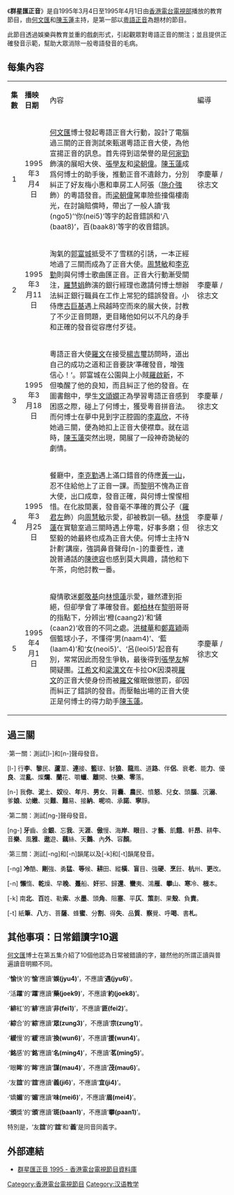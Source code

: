 《'''群星匯正音'''》是自1995年3月4日至1995年4月1日由[[香港電台電視部|香港電台電視部]]播放的教育節目，由[[何文匯|何文匯]]和[[陳玉蓮|陳玉蓮]]主持，是第一部以[[粵語正音|粵語正音]]為題材的節目。

此節目透過娛樂與教育並重的戲劇形式，引起觀眾對粵語正音的關注；並且提供正確發音示範，幫助大眾消除一般粵語發音的毛病。

== 每集內容 ==
{|class="wikitable" style=" font-size: 14px;"
|- style="background:cornflowerblue; color:white" align=center
|style="width:3%"|'''集數'''||style="width:10%"|'''播映日期'''||內容||style="width:15%" |編導
|-
|align=center| 1 ||align=center| 1995年3月4日 || [[何文匯|何文匯]]博士發起粵語正音大行動，設計了電腦過三關的正音測試來甄選粵語正音大使，為他宣揚正音的訊息。首先得到這榮譽的是[[何家勁|何家勁]]飾演的展昭大俠、[[張學友|張學友]]和[[梁朝偉|梁朝偉]]。[[陳玉蓮|陳玉蓮]]成爲何博士的助手後，推動正音不遺餘力，分別糾正了好友梅小惠和車房工人阿張（[[施介強|施介強]]飾）的粵語發音。而[[梁朝偉|梁朝偉]]駕車險些撞傷樓南光，在討論賠償時，帶出了一般人讀‘我(ngo5)’‘你(nei5)’等字的起音錯誤和‘八(baat8)’，百(baak8)’等字的收音錯誤。  
|李慶華 / 徐志文
|-
|align=center| 2 ||align=center| 1995年3月11日 || 淘氣的[[郭富城|郭富城]]抵受不了雪糕的引誘，一本正經地過了三關而成為了正音大使。[[周慧敏|周慧敏]]和[[李克勤|李克勤]]則與何博士歌曲匯正音。正音大行動漸受關注，[[羅慧娟|羅慧娟]]飾演的銀行經理也邀請何博士想辦法糾正銀行職員在工作上常犯的錯誤發音。小侍應[[古巨基|古巨基]]遇上飛越時空而來的展大俠，討教了不少正音問題，更目睹他如何以不凡的身手和正確的發音從容應付歹徒。
|李慶華 / 徐志文
|-
|align=center| 3 ||align=center| 1995年3月18日 || 粵語正音大使[[羅文|羅文]]在接受[[楊吉璽|楊吉璽]]訪問時，道出自己的成功之道和正音要訣‘準確發音，增強信心！’。郭富城在公園與上小賊[[羅啟新|羅啟新]]，不但喚醒了他的良知，而且糾正了他的發音。在圖書館中，學生[[文頌嫻|文頌嫻]]正為學習粵語正音感到困惑之際，碰上了何博士，獲受粵音拼音法。而何博士在夢中見到字正腔圓的[[李嘉欣|李嘉欣]]，不待她過三關，便為她扣上正音大使襟章。就在這時，[[陳玉蓮|陳玉蓮]]突然出現，開展了一段神奇詭秘的劇情。
|李慶華 / 徐志文
|-
|align=center| 4 ||align=center| 1995年3月25日 || 餐廳中，[[李克勤|李克勤]]遇上滿口錯音的侍應[[黃一山|黃一山]]，忍不住給他上了正音一課。而[[黎明|黎明]]不愧為正音大使，出口成章，發音正確，與何博士惺惺相惜。在化妝間裏，發音毫不準確的賈公子（[[羅君左|羅君左]]飾）向[[周慧敏|周慧敏]]示愛，卻被教訓一頓。[[林憶蓮|林憶蓮]]在實驗室過三關時遇上停電，好事多磨；但堅毅的她最終也成為正音大使。何博士主持‘N計劃’講座，強調鼻音聲母[n-]的重要性，連說普通話的[[陳德容|陳德容]]也感到莫大興趣，請他和下午茶，向他討教一番。
|李慶華 / 徐志文
|-
|align=center| 5 ||align=center| 1995年4月1日 || 癡情歌迷[[鄭敬基|鄭敬基]]向[[林憶蓮|林憶蓮]]示愛，雖然遭到拒絕，但卻學會了準確發音。[[鄭柏林|鄭柏林]]在[[黎明|黎明]]哥哥的指點下，分辨出‘橙(caang2)’和‘鏟(caan2)’收音的不同之處。[[洪楗華|洪楗華]]和[[鄭嘉穎|鄭嘉穎]]兩個籃球小子，不懂得‘男(naam4)’、‘藍(laam4)’和‘女(neoi5)’、‘呂(leoi5)’起音有別，常常因此而發生爭執，最後得到[[張學友|張學友]]解開疑團。[[江希文|江希文]]和[[梁漢文|梁漢文]]在卡拉OK因漠視[[羅文|羅文]]的正音大使身份而被[[羅文|羅文]]催眠做懲罰，卻因而糾正了錯誤的發音。而壓軸出場的正音大使正是何博士的得力助手[[陳玉蓮|陳玉蓮]]。
|李慶華 / 徐志文
|}

== 過三關 ==

·第一關：測試[l-]和[n-]聲母發音。

[l-] 行'''李'''、'''黎'''民、'''蘆'''葦、'''連'''接、'''籃'''球、豺'''狼'''、'''龍'''鳳、道'''路'''、伴'''侶'''、衰'''老'''、能'''力'''、優'''良'''、混'''亂'''、燦'''爛'''、'''蘭'''花、嚼'''蠟'''、'''離'''開、快'''樂'''、'''零'''落。

[n-] 我'''你'''、'''泥'''土、'''奴'''役、'''年'''月、'''男'''女、背'''囊'''、'''農'''民、憤'''怒'''、兒'''女'''、頭'''腦'''、沉'''溺'''、爹'''娘'''、幼'''嫩'''、災'''難'''、'''難'''易、接'''納'''、'''呢'''喃、承'''諾'''、'''寧'''靜。

·第二關：測試[ng-]聲母發音。

[ng-] '''牙'''齒、金'''銀'''、忘'''我'''、天'''涯'''、'''傲'''慢、海'''岸'''、'''眼'''目、才'''藝'''、飢'''餓'''、軒'''昂'''、耕'''牛'''、音'''樂'''、風'''雅'''、'''遨'''遊、'''藕'''絲、天'''鵝'''、內'''外'''、容'''顏'''。

·第三關：測試[-ng]和[-n]韻尾以及[-k]和[-t]韻尾發音。

[-ng] '''冷'''酷、'''剛'''強、勇'''猛'''、'''等'''候、'''耕'''田、縱'''橫'''、'''盲'''目、強'''硬'''、'''烹'''飪、'''杭'''州、'''更'''改。

[-n] '''懶'''惰、'''乾'''燥、早'''晚'''、'''躉'''船、'''奸'''邪、歸'''還'''、'''蠻'''夷、鴻'''雁'''、'''攀'''山、'''寒'''冷、'''根'''本。

[-k] 南'''北'''、'''百'''姓、勒'''索'''、水'''墨'''、頭'''角'''、阻'''塞'''、平'''仄'''、'''策'''劃、果'''殼'''、負'''責'''。

[-t] 紙'''筆'''、'''八'''方、菩'''薩'''、蜂'''蜜'''、分'''割'''、得'''失'''、品'''質'''、'''察'''覺、呼'''喝'''、書'''札'''。

== 其他事項：日常錯讀字10選 ==

[[何文匯|何文匯]]博士在第五集介紹了10個他認為日常被錯讀的字，雖然他的所謂正讀與普遍讀音明顯不同。

·‘'''愉'''快’的‘'''愉'''’應讀‘'''娛(jyu4)'''’，不應讀‘'''遇(jyu6)'''’。

·‘活'''躍'''’的‘'''躍'''’應讀‘'''藥(joek9)'''’，不應讀‘'''約(joek8)'''’。

·‘'''緋'''紅’的‘'''緋'''’應讀‘'''非(fei1)'''’，不應讀‘'''匪(fei2)'''’。

·‘'''綜'''合’的‘'''綜'''’應讀‘'''眾(zung3)'''’，不應讀‘'''宗(zung1)'''’。

·‘'''緩'''慢’的‘'''緩'''’應讀‘'''換(wun6)'''’，不應讀‘'''援(wun4)'''’。

·‘'''銘'''感’的‘'''銘'''’應讀‘'''名(ming4)'''’，不應讀‘'''茗(ming5)'''’。

·‘眼'''眸'''’的‘'''眸'''’應讀‘'''謀(mau4)'''’，不應讀‘'''茂(mau6)'''’。

·‘友'''誼'''’的‘'''誼'''’應讀‘'''義(ji6)'''’，不應讀‘'''宜(ji4)'''’。

·‘嬌'''媚'''’的‘'''媚'''’應讀‘'''味(mei6)'''’，不應讀‘'''眉(mei4)'''’。

·‘'''頒'''獎’的‘'''頒'''’應讀‘'''斑(baan1)'''’，不應讀‘'''攀(paan1)'''’。

特別是，‘友'''誼'''’的‘'''誼'''’和‘'''義'''’是同音同義字。

==外部連結==
*[http://app1.rthk.org.hk/php/tvarchivecatalog/episode.php?progid=343&tvcat=4 群星匯正音 1995 - 香港電台電視節目資料庫] {{Wayback|url=http://app1.rthk.org.hk/php/tvarchivecatalog/episode.php?progid=343&tvcat=4 |date=20190903090637 }}

[[Category:香港電台電視節目|Category:香港電台電視節目]]
[[Category:汉语教学|Category:汉语教学]]